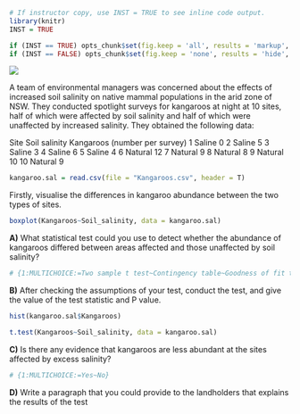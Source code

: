 
```r
# If instructor copy, use INST = TRUE to see inline code output.
library(knitr)
INST = TRUE

if (INST == TRUE) opts_chunk$set(fig.keep = 'all', results = 'markup', echo = TRUE)
if (INST == FALSE) opts_chunk$set(fig.keep = 'none', results = 'hide', echo = FALSE)

```

![](Two_sample_t_test_Q2_image.jpg)

A team of environmental managers was concerned about the effects of increased soil salinity on native mammal populations in the arid zone of NSW. They conducted spotlight surveys for kangaroos at night at 10 sites, half of which were affected by soil salinity and half of which were unaffected by increased salinity. They obtained the following data:

Site  Soil salinity	Kangaroos (number per survey)
1	Saline	0
2	Saline	5
3	Saline	3
4	Saline	6
5	Saline	4
6	Natural	12
7	Natural	9
8	Natural	8
9	Natural	10
10	Natural	9


```r
kangaroo.sal = read.csv(file = "Kangaroos.csv", header = T)

```

Firstly, visualise the differences in kangaroo abundance between the two types of sites.

```r
boxplot(Kangaroos~Soil_salinity, data = kangaroo.sal)
```


**A)** What statistical test could you use to detect whether the abundance of kangaroos differed between areas affected and those unaffected by soil salinity?

```r
# {1:MULTICHOICE:=Two sample t test~Contingency table~Goodness of fit test~Paired t test}
```



**B)** After checking the assumptions of your test, conduct the test, and give the value of the test statistic and P value.

```r
hist(kangaroo.sal$Kangaroos)

t.test(Kangaroos~Soil_salinity, data = kangaroo.sal)

```

**C)** Is there any evidence that kangaroos are less abundant at the sites affected by excess salinity?

```r
# {1:MULTICHOICE:=Yes~No}
```



**D)** Write a paragraph that you could provide to the landholders that explains the results of the test